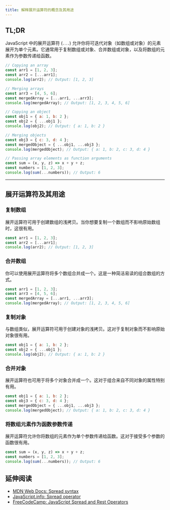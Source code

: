 ```yaml
---
title: 解释展开运算符的概念及其用途
---
```


## TL;DR

JavaScript 中的展开运算符 (`...`) 允许你将可迭代对象（如数组或对象）的元素展开为单个元素。它通常用于复制数组或对象、合并数组或对象，以及将数组的元素作为参数传递给函数。

```js live
// Copying an array
const arr1 = [1, 2, 3];
const arr2 = [...arr1];
console.log(arr2); // Output: [1, 2, 3]

// Merging arrays
const arr3 = [4, 5, 6];
const mergedArray = [...arr1, ...arr3];
console.log(mergedArray); // Output: [1, 2, 3, 4, 5, 6]

// Copying an object
const obj1 = { a: 1, b: 2 };
const obj2 = { ...obj1 };
console.log(obj2); // Output: { a: 1, b: 2 }

// Merging objects
const obj3 = { c: 3, d: 4 };
const mergedObject = { ...obj1, ...obj3 };
console.log(mergedObject); // Output: { a: 1, b: 2, c: 3, d: 4 }

// Passing array elements as function arguments
const sum = (x, y, z) => x + y + z;
const numbers = [1, 2, 3];
console.log(sum(...numbers)); // Output: 6
```

***

## 展开运算符及其用途

### 复制数组

展开运算符可用于创建数组的浅拷贝。当你想要复制一个数组而不影响原始数组时，这很有用。

```js live
const arr1 = [1, 2, 3];
const arr2 = [...arr1];
console.log(arr2); // Output: [1, 2, 3]
```

### 合并数组

你可以使用展开运算符将多个数组合并成一个。这是一种简洁易读的组合数组的方式。

```js live
const arr1 = [1, 2, 3];
const arr3 = [4, 5, 6];
const mergedArray = [...arr1, ...arr3];
console.log(mergedArray); // Output: [1, 2, 3, 4, 5, 6]
```

### 复制对象

与数组类似，展开运算符可用于创建对象的浅拷贝。这对于复制对象而不影响原始对象很有用。

```js live
const obj1 = { a: 1, b: 2 };
const obj2 = { ...obj1 };
console.log(obj2); // Output: { a: 1, b: 2 }
```

### 合并对象

展开运算符也可用于将多个对象合并成一个。这对于组合来自不同对象的属性特别有用。

```js live
const obj1 = { a: 1, b: 2 };
const obj3 = { c: 3, d: 4 };
const mergedObject = { ...obj1, ...obj3 };
console.log(mergedObject); // Output: { a: 1, b: 2, c: 3, d: 4 }
```

### 将数组元素作为函数参数传递

展开运算符允许你将数组的元素作为单个参数传递给函数。这对于接受多个参数的函数很有用。

```js live
const sum = (x, y, z) => x + y + z;
const numbers = [1, 2, 3];
console.log(sum(...numbers)); // Output: 6
```

## 延伸阅读

* [MDN Web Docs: Spread syntax](https://developer.mozilla.org/en-US/docs/Web/JavaScript/Reference/Operators/Spread_syntax)
* [JavaScript.info: Spread operator](https://javascript.info/rest-parameters-spread-operator#spread-operator)
* [FreeCodeCamp: JavaScript Spread and Rest Operators](https://www.freecodecamp.org/news/javascript-spread-and-rest-operators/)
